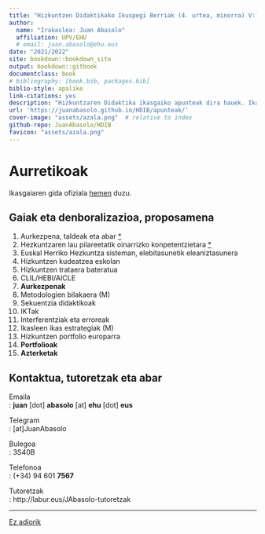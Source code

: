 ```yaml
--- 
title: "Hizkuntzen Didaktikako Ikuspegi Berriak (4. urtea, minorra) V:`r Sys.Date()`"
author: 
  name: "Irakaslea: Juan Abasolo"
  affiliation: UPV/EHU
  # email: juan.abasolo@ehu.eus
date: "2021/2022"
site: bookdown::bookdown_site
output: bookdown::gitbook
documentclass: book
# bibliography: [book.bib, packages.bib]
biblio-style: apalike
link-citations: yes
description: "Hizkuntzaren Didaktika ikasgaiko apunteak dira hauek. Ikasgaian aurrera egin ahala egokitzen joango dira"
url: 'https://juanabasolo.github.io/HDIB/apunteak/'
cover-image: "assets/azala.png"  # relative to index
github-repo: JuanAbasolo/HDIB
favicon: "assets/azala.png"
---
```


# Aurretikoak {-}

Ikasgaiaren gida ofiziala [hemen](https://www.ehu.eus/eu/lehen-hezkuntzako-gradua-bizkaia/kreditu-eta-irakasgaiak?p_redirect=consultaAsignatura&p_cod_proceso=egr&p_anyo_acad=20190&p_ciclo=X&p_curso=4&p_cod_asignatura=27574) duzu.

## Gaiak eta denboralizazioa, proposamena {-}

1) Aurkezpena, taldeak eta abar [*](../diapoak/0-Aurkezpena-21.pdf)
2) Hezkuntzaren lau pilareetatik oinarrizko konpetentzietara [*](../diapoak/01-diapo.html)
3) Euskal Herriko Hezkuntza sisteman, elebitasunetik eleaniztasunera
4) Hizkuntzen kudeatzea eskolan
5) Hizkuntzen trataera bateratua
6) CLIL/HEBI/AICLE
7) **Aurkezpenak**
8) Metodologien bilakaera (M)
9) Sekuentzia didaktikoak
10) IKTak
11) Interferentziak eta erroreak
12) Ikasleen ikas estrategiak (M)
13) Hizkuntzen portfolio europarra
14) **Portfolioak**
15) **Azterketak**

## Kontaktua, tutoretzak eta abar {-}

Emaila  
     : **juan** [dot] **abasolo** [at] **ehu** [dot] **eus**
     
Telegram  
    : [at]JuanAbasolo

Bulegoa  
    : 3S40B
    
Telefonoa  
    : (+34) 94 601 **7567**
    
Tutoretzak  
    : http://labur.eus/JAbasolo-tutoretzak

---

[Ez adiorik](../diapoak/20-Azkena.html)

